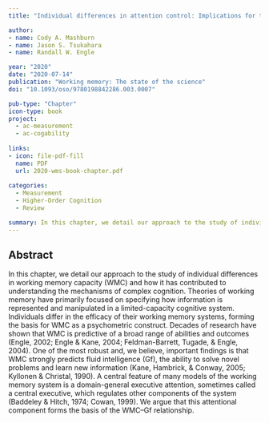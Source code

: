```yaml
---
title: "Individual differences in attention control: Implications for the relationship between working memory capacity and fluid intelligence"

author:
- name: Cody A. Mashburn
- name: Jason S. Tsukahara
- name: Randall W. Engle

year: "2020"
date: "2020-07-14"
publication: "Working memory: The state of the science"
doi: "10.1093/oso/9780198842286.003.0007"

pub-type: "Chapter"
icon-type: book
project:
  - ac-measurement
  - ac-cogability
  
links:
- icon: file-pdf-fill
  name: PDF
  url: 2020-wms-book-chapter.pdf
  
categories:
  - Measurement
  - Higher-Order Cognition
  - Review

summary: In this chapter, we detail our approach to the study of individual differences in working memory capacity (WMC) and how it has contributed to understanding the mechanisms of complex cognition. A central feature of many models of the working memory system is a domain-general executive attention, sometimes called a central executive, which regulates other components of the system (Baddeley & Hitch, 1974; Cowan, 1999). We argue that this attentional component forms the basis of the WMC–Gf relationship.
---
```


## Abstract

In this chapter, we detail our approach to the study of individual differences in working memory capacity (WMC) and how it has contributed to understanding the mechanisms of complex cognition. Theories of working memory have primarily focused on specifying how information is represented and manipulated in a limited-capacity cognitive system. Individuals differ in the efficacy of their working memory systems, forming the basis for WMC as a psychometric construct. Decades of research have shown that WMC is predictive of a broad range of abilities and outcomes (Engle, 2002; Engle & Kane, 2004; Feldman-Barrett, Tugade, & Engle, 2004). One of the most robust and, we believe, important findings is that WMC strongly predicts fluid intelligence (Gf), the ability to solve novel problems and learn new information (Kane, Hambrick, & Conway, 2005; Kyllonen & Christal, 1990). A central feature of many models of the working memory system is a domain-general executive attention, sometimes called a central executive, which regulates other components of the system (Baddeley & Hitch, 1974; Cowan, 1999). We argue that this attentional component forms the basis of the WMC–Gf relationship.
